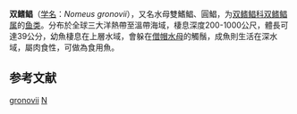 {{Speciesbox
| taxon = Nomeus gronovii
| status = LC
| status_system = iucn3.1
| status_ref = <ref name = IUCN>{{cite journal | author1 = Dooley, J. | author2 = Collette, B. | author3 = Aiken, K.A. | author4 = Marechal, J. | author5 = Pina Amargos, F. | author6 = Kishore, R. | author7 = Singh-Renton, S. | display-authors = 3 | year = 2015 | title = ''Nomeus gronovii'' (errata version published in 2016) | journal = [[The_IUCN_Red_List_of_Threatened_Species|The IUCN Red List of Threatened Species]] | volume = 2015 | page = e.T16545183A103978497 }}</ref>
| image = Man-of-war-fish.jpg
| binomial_authority = (Gmelin, 1789)<ref name='id8226'>{{cite web| url =http://www.bioinfo.cn/db05/BjdwSpecies.php?action=view&id=8226| title =双鳍鲳| work =《中国动物物种编目数据库》| publisher =中国科学院微生物研究所| author =中国科学院动物研究所| accessdate =2009-04-16| deadurl =yes| archiveurl =https://web.archive.org/web/20160305015318/http://www.bioinfo.cn/db05/BjdwSpecies.php?action=view&id=8226| archivedate =2016-03-05}}</ref>
| synonyms =
* ''Gobius albula'' <small>[[Friedrich_Christian_Meuschen|Meuschen]], 1781</small> (ambiguous)
* ''Gobius gronovii'' <small>J. F. Gmelin, 1789</small>
* ''Eleotris mauritii'' <small>[[Marcus_Elieser_Bloch|Bloch]] & [[Johann_Gottlob_Theaenus_Schneider|Schneider]], 1801</small>
* ''Nomeus mauritii'' <small>(Bloch & J. G. Schneider, 1801)</small>
* ''Nomeus maculosus'' <small>[[Edward_Turner_Bennett|Bennett]], 1831</small>
* ''Nomeus peronii'' <small>[[Achille_Valenciennes|Valenciennes]], 1833</small>
* ''Nomeus maculatus'' <small>Valenciennes, 1840</small>
* ''Nomeus oxyurus'' <small>[[Felipe_Poey|Poey]], 1860</small>
* ''Nomeus dyscritus'' <small>[[Gilbert_Percy_Whitley|Whitley]], 1931</small>
}}

'''双鳍鲳'''（[[学名|学名]]：''Nomeus gronovii''），又名水母雙鰭鯧、圓鯧，为[[双鳍鲳科|双鳍鲳科]][[双鳍鲳属|双鳍鲳属]]的[[鱼类|鱼类]]。分布於全球三大洋熱帶至溫帶海域，棲息深度200-1000公尺，體長可達39公分，幼魚棲息在上層水域，會躲在[[僧帽水母|僧帽水母]]的觸鬚，成魚則生活在深水域，屬肉食性，可做為食用魚。

== 参考文献 ==
{{reflist}}

{{Taxonbar|from=Q1867449}}

[[Category:双鳍鲳属|gronovii]]
[[Category:1789年描述的魚類|N]]

{{鱸形目小作品}}